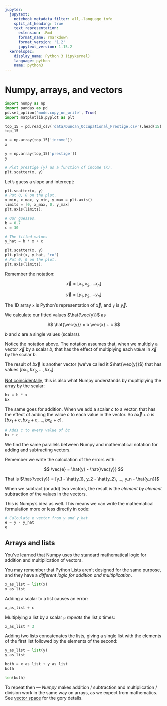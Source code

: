 ```yaml
---
jupyter:
  jupytext:
    notebook_metadata_filter: all,-language_info
    split_at_heading: true
    text_representation:
      extension: .Rmd
      format_name: rmarkdown
      format_version: '1.2'
      jupytext_version: 1.15.2
  kernelspec:
    display_name: Python 3 (ipykernel)
    language: python
    name: python3
---
```


# Numpy, arrays, and vectors

```python
import numpy as np
import pandas as pd
pd.set_option('mode.copy_on_write', True)
import matplotlib.pyplot as plt
```

```python
top_15 = pd.read_csv('data/Duncan_Occupational_Prestige.csv').head(15)
top_15
```

```python
x = np.array(top_15['income'])
x
```

```python
y = np.array(top_15['prestige'])
y
```

```python
# Plot prestige (y) as a function of income (x).
plt.scatter(x, y)
```

Let's guess a slope and intercept:

```python
plt.scatter(x, y)
# Put 0, 0 on the plot.
x_min, x_max, y_min, y_max = plt.axis()
limits = [0, x_max, 0, y_max]
plt.axis(limits);
```

```python
# Our guesses.
b = 0.7
c = 30
```

```python
# The fitted values
y_hat = b * x + c
```

```python
plt.scatter(x, y)
plt.plot(x, y_hat, 'ro')
# Put 0, 0 on the plot.
plt.axis(limits);
```

Remember the notation:

$$
\vec{x} = [x_1, x_2, ... x_n]
$$

$$
\vec{y} = [y_1, y_2, ... y_n]
$$

The 1D array `x` is Python's representation of $\vec{x}$, and `y` is $\vec{y}$.


We calculate our fitted values $\hat{\vec{y}}$ as

$$
\hat{\vec{y}} = b \vec{x} + c
$$

$b$ and $c$ are a single values (scalars).

Notice the notation above.  The notation assumes that, when we multiply a vector $\vec{x}$ by a scalar $b$, that has the effect of multiplying each *value* in $\vec{x}$ by the scalar $b$.

The result of $b \vec{x}$ is another vector (we've called it $\hat{\vec{y}}$) that has values $[b x_1, b x_2, ..., b x_n]$.

[Not coincidentally](https://www.nature.com/articles/s41586-020-2649-2), this is also what Numpy understands by mupltiplying the array by the scalar:

```python
bx = b * x
bx
```

The same goes for addition.  When we add a scalar $c$ to a vector, that has the effect of adding the value $c$ to each value in the vector.   So $b \vec{x} + c$ is $[b x_1 + c, b x_2 + c, ..., b x_n + c]$.

```python
# Adds c to every value of bc
bx + c
```

We find the same parallels between Numpy and mathematical notation for adding and subtracting vectors.

Remember we write the calculation of the errors with:

$$
\vec{e} = \hat{y} - \hat{\vec{y}}
$$

That is $\hat{\vec{y}} = [y_1 - \hat{y_1}, y_2 - \hat{y_2}, ..., y_n - \hat{y_n}]$ 

When we subtract (or add) two vectors, the result is the *element by element* subtraction of the values in the vectors.

This is Numpy's idea as well.  This means we can write the mathematical formulation more or less directly in code:

```python
# Calculate e vector from y and y_hat
e = y - y_hat
e
```

## Arrays and lists

You've learned that Numpy uses the standard mathematical logic for addition and
multiplication of vectors.

You may remember that Python Lists aren't designed for the same purpose, and they have a *different logic for addition and multiplication*.

```python
x_as_list = list(x)
x_as_list
```

Adding a scalar to a list causes an error:

```python
x_as_list + c
```

Multiplying a list by a scalar `p` *repeats* the list $p$ times:

```python
x_as_list * 3
```

Adding two lists concatenates the lists, giving a single list with the elements of the first list followed by the elements of the second:

```python
y_as_list = list(y)
y_as_list
```

```python
both = x_as_list + y_as_list
both
```

```python
len(both)
```

To repeat then — *Numpy* makes addition / subtraction and multiplication
/ division work in the same way on arrays, as we expect from mathematics.  See
[vector space](https://en.wikipedia.org/wiki/Vector_space) for the gory
details.

